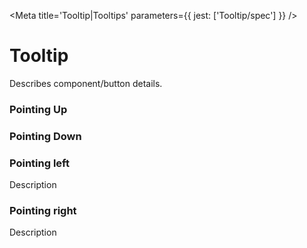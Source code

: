

<Meta title='Tooltip|Tooltips' parameters={{ jest: ['Tooltip/spec'] }} />

# Tooltip

Describes component/button details.

### Pointing Up

<Preview>
  <Story name='Pointing Up'>
    <PropsVariationSection
      component={Tooltip}
      common={{ pointUp:true, onClick: action('click') }}
      xAxis={{
        'arrow to left': { left: true, children: "Description" },
        'arrow to middle': { children: "Description" },
        'arrow to right': { right:true, children: "Description" },
      }}
      yAxis={{
        default: {},
      }}
    />
  </Story>
</Preview>

### Pointing Down

<Preview>
  <Story name='Pointing Down'>
    <PropsVariationSection
      component={Tooltip}
      common={{ pointDown:true, onClick: action('click') }}
      xAxis={{
        'arrow to left': { left: true, children: "Description" },
        'arrow to middle': { children: "Description" },
        'arrow to right': { right:true, children: "Description" },
      }}
      yAxis={{
        default: {},
      }}
    />
  </Story>
</Preview>

### Pointing left

<Preview>
  <Story name='Tooltip arrow left'>
    <Tooltip pointLeft>Description</Tooltip>
  </Story>
</Preview>

### Pointing right

<Preview>
  <Story name='Tooltip arrow right'>
    <Tooltip pointRight>Description</Tooltip>
  </Story>
</Preview>